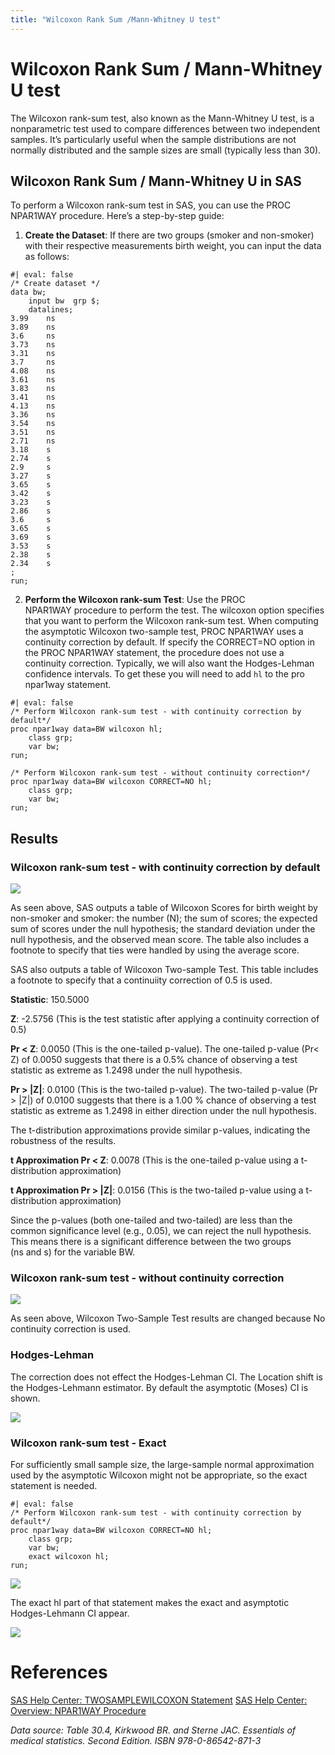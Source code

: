 ```yaml
---
title: "Wilcoxon Rank Sum /Mann-Whitney U test"
---
```


# Wilcoxon Rank Sum / Mann-Whitney U test

The Wilcoxon rank-sum test, also known as the Mann-Whitney U test, is a nonparametric test used to compare differences between two independent samples. It's particularly useful when the sample distributions are not normally distributed and the sample sizes are small (typically less than 30).

## Wilcoxon Rank Sum / Mann-Whitney U in SAS

To perform a Wilcoxon rank-sum test in SAS, you can use the PROC NPAR1WAY procedure. Here's a step-by-step guide:

1.  **Create the Dataset**: If there are two groups (smoker and non-smoker) with their respective measurements birth weight, you can input the data as follows:

```sas
#| eval: false
/* Create dataset */
data bw;
    input bw  grp $;
    datalines;
3.99    ns
3.89    ns
3.6     ns
3.73    ns
3.31    ns
3.7     ns
4.08    ns
3.61    ns
3.83    ns
3.41    ns
4.13    ns
3.36    ns
3.54    ns
3.51    ns
2.71    ns
3.18    s
2.74    s
2.9     s
3.27    s
3.65    s
3.42    s
3.23    s
2.86    s
3.6     s
3.65    s
3.69    s
3.53    s
2.38    s
2.34    s
;
run;
```

2.  **Perform the Wilcoxon rank-sum Test**: Use the PROC NPAR1WAY procedure to perform the test. The wilcoxon option specifies that you want to perform the Wilcoxon rank-sum test. When computing the asymptotic Wilcoxon two-sample test, PROC NPAR1WAY uses a continuity correction by default. If specify the CORRECT=NO option in the PROC NPAR1WAY statement, the procedure does not use a continuity correction. Typically, we will also want the Hodges-Lehman confidence intervals. To get these you will need to add `hl` to the pro npar1way statement.

```sas
#| eval: false
/* Perform Wilcoxon rank-sum test - with continuity correction by default*/
proc npar1way data=BW wilcoxon hl;
    class grp;
    var bw;
run;

/* Perform Wilcoxon rank-sum test - without continuity correction*/
proc npar1way data=BW wilcoxon CORRECT=NO hl;
    class grp;
    var bw;
run;
```

## Results

### Wilcoxon rank-sum test - with continuity correction by default

![](/images/ranksum/ranksum.png)

As seen above, SAS outputs a table of Wilcoxon Scores for birth weight by non-smoker and smoker: the number (N); the sum of scores; the expected sum of scores under the null hypothesis; the standard deviation under the null hypothesis, and the observed mean score. The table also includes a footnote to specify that ties were handled by using the average score.

SAS also outputs a table of Wilcoxon Two-sample Test. This table includes a footnote to specify that a continuiity correction of 0.5 is used.

**Statistic**: 150.5000

**Z**: -2.5756 (This is the test statistic after applying a continuity correction of 0.5)

**Pr \< Z**: 0.0050 (This is the one-tailed p-value). The one-tailed p-value (Pr\< Z) of 0.0050 suggests that there is a 0.5% chance of observing a test statistic as extreme as 1.2498 under the null hypothesis.

**Pr \> \|Z\|**: 0.0100 (This is the two-tailed p-value). The two-tailed p-value (Pr \> \|Z\|) of 0.0100 suggests that there is a 1.00 % chance of observing a test statistic as extreme as 1.2498 in either direction under the null hypothesis.

The t-distribution approximations provide similar p-values, indicating the robustness of the results.

**t Approximation Pr \< Z**: 0.0078 (This is the one-tailed p-value using a t-distribution approximation)

**t Approximation Pr \> \|Z\|**: 0.0156 (This is the two-tailed p-value using a t-distribution approximation)

Since the p-values (both one-tailed and two-tailed) are less than the common significance level (e.g., 0.05), we can reject the null hypothesis. This means there is a significant difference between the two groups (ns and s) for the variable BW.

### Wilcoxon rank-sum test - without continuity correction

![](/images/ranksum/ranksum2.png)

As seen above, Wilcoxon Two-Sample Test results are changed because No continuity correction is used.

### Hodges-Lehman

The correction does not effect the Hodges-Lehman CI. The Location shift is the Hodges-Lehmann estimator. By default the asymptotic (Moses) CI is shown.

![](/images/ranksum/hl-ci.png)

### Wilcoxon rank-sum test - Exact

For sufficiently small sample size, the large-sample normal approximation used by the asymptotic Wilcoxon might not be appropriate, so the exact statement is needed.

```sas
#| eval: false
/* Perform Wilcoxon rank-sum test - with continuity correction by default*/
proc npar1way data=BW wilcoxon CORRECT=NO hl;
    class grp;
    var bw;
    exact wilcoxon hl;
run;
```

![](/images/ranksum/wrs-exact.png)

The exact hl part of that statement makes the exact and asymptotic Hodges-Lehmann CI appear.

![](/images/ranksum/hl-exact.png)

# References

[SAS Help Center: TWOSAMPLEWILCOXON Statement](https://documentation.sas.com/doc/en/statug/15.2/statug_power_syntax112.htm) [SAS Help Center: Overview: NPAR1WAY Procedure](https://documentation.sas.com/doc/en/statug/15.2/statug_npar1way_overview.htm)

*Data source: Table 30.4, Kirkwood BR. and Sterne JAC. Essentials of medical statistics. Second Edition. ISBN 978-0-86542-871-3*
